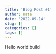 ```yaml
---
title: 'Blog Post #1'
author: Kate
date: '2022-09-14'
slug: []
categories: []
tags: []
---
```

Hello world!build